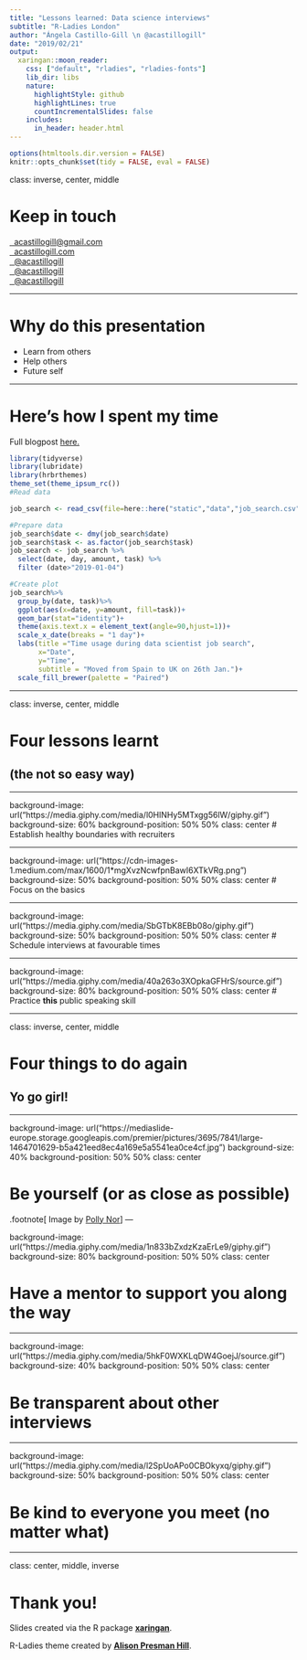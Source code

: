 ```yaml
---
title: "Lessons learned: Data science interviews"
subtitle: "R-Ladies London"
author: "Ángela Castillo-Gill \n @acastillogill"
date: "2019/02/21"
output:
  xaringan::moon_reader:
    css: ["default", "rladies", "rladies-fonts"]
    lib_dir: libs
    nature:
      highlightStyle: github
      highlightLines: true
      countIncrementalSlides: false
    includes:
      in_header: header.html
---
```



```r
options(htmltools.dir.version = FALSE)
knitr::opts_chunk$set(tidy = FALSE, eval = FALSE)
```


class: inverse, center, middle

# Keep in touch

<a href="mailto:acastillogill@gmail.com"><i class="fa fa-paper-plane fa-fw"></i>&nbsp; acastillogill@gmail.com</a><br>
<a href="https://acastillogill.com/"><i class="fa fa-link fa-fw"></i>&nbsp; acastillogill.com </a><br>
<a href="http://twitter.com/acastillogill"><i class="fa fa-twitter fa-fw"></i>&nbsp; @acastillogill</a><br>
<a href="https://www.linkedin.com/in/acastillogill/"><i class="fa fa-linkedin fa-fw"></i>&nbsp; @acastillogill</a><br>
<a href="http://github.com/acastillogill"><i class="fa fa-github fa-fw"></i>&nbsp; @acastillogill</a><br>

---

# Why do this presentation 


- Learn from others
- Help others
- Future self

---

# Here's how I spent my time

Full blogpost [here.](https://acastillogill.com/2019/02/data-science-interviews/)
```r

library(tidyverse)
library(lubridate)
library(hrbrthemes)
theme_set(theme_ipsum_rc())
#Read data

job_search <- read_csv(file=here::here("static","data","job_search.csv"))

#Prepare data
job_search$date <- dmy(job_search$date)
job_search$task <- as.factor(job_search$task)
job_search <- job_search %>%
  select(date, day, amount, task) %>%
  filter (date>"2019-01-04")

#Create plot
job_search%>%
  group_by(date, task)%>%
  ggplot(aes(x=date, y=amount, fill=task))+
  geom_bar(stat="identity")+
  theme(axis.text.x = element_text(angle=90,hjust=1))+
  scale_x_date(breaks = "1 day")+
  labs(title ="Time usage during data scientist job search",
       x="Date",
       y="Time",
       subtitle = "Moved from Spain to UK on 26th Jan.")+
  scale_fill_brewer(palette = "Paired")
```



---

class: inverse, center, middle

# Four lessons learnt 
## (the not so easy way)

---

background-image: url("https://media.giphy.com/media/l0HlNHy5MTxgg56lW/giphy.gif")
background-size: 60%
background-position: 50% 50%
class: center
# Establish healthy boundaries with recruiters

---


background-image: url("https://cdn-images-1.medium.com/max/1600/1*mgXvzNcwfpnBawI6XTkVRg.png")
background-size: 50%
background-position: 50% 50%
class: center
# Focus on the basics

---

background-image: url("https://media.giphy.com/media/SbGTbK8EBb08o/giphy.gif")
background-size: 50%
background-position: 50% 50%
class: center
# Schedule interviews at favourable times


---

background-image: url("https://media.giphy.com/media/40a263o3XOpkaGFHrS/source.gif")
background-size: 80%
background-position: 50% 50%
class: center
# Practice **this** public speaking skill

---

class: inverse, center, middle

# Four things to do again 
## Yo go girl!


---

background-image: url("https://mediaslide-europe.storage.googleapis.com/premier/pictures/3695/7841/large-1464701629-b5a421eed8ec4a169e5a5541ea0ce4cf.jpg")
background-size: 40%
background-position: 50% 50%
class: center

# Be yourself (or as close as possible)

.footnote[
Image by [Polly Nor](https://www.pollynor.com/)]
---

background-image: url("https://media.giphy.com/media/1n833bZxdzKzaErLe9/giphy.gif")
background-size: 80%
background-position: 50% 50%
class: center

# Have a mentor to support you along the way

---

background-image: url("https://media.giphy.com/media/5hkF0WXKLqDW4GoejJ/source.gif")
background-size: 40%
background-position: 50% 50%
class: center

# Be transparent about other interviews

---

background-image: url("https://media.giphy.com/media/l2SpUoAPo0CBOkyxq/giphy.gif")
background-size: 50%
background-position: 50% 50%
class: center

# Be kind to everyone you meet (no matter what)

---

class: center, middle, inverse

# Thank you!

Slides created via the R package [**xaringan**](https://github.com/yihui/xaringan).

R-Ladies theme created by [**Alison Presman Hill**](https://alison.rbind.io/).
